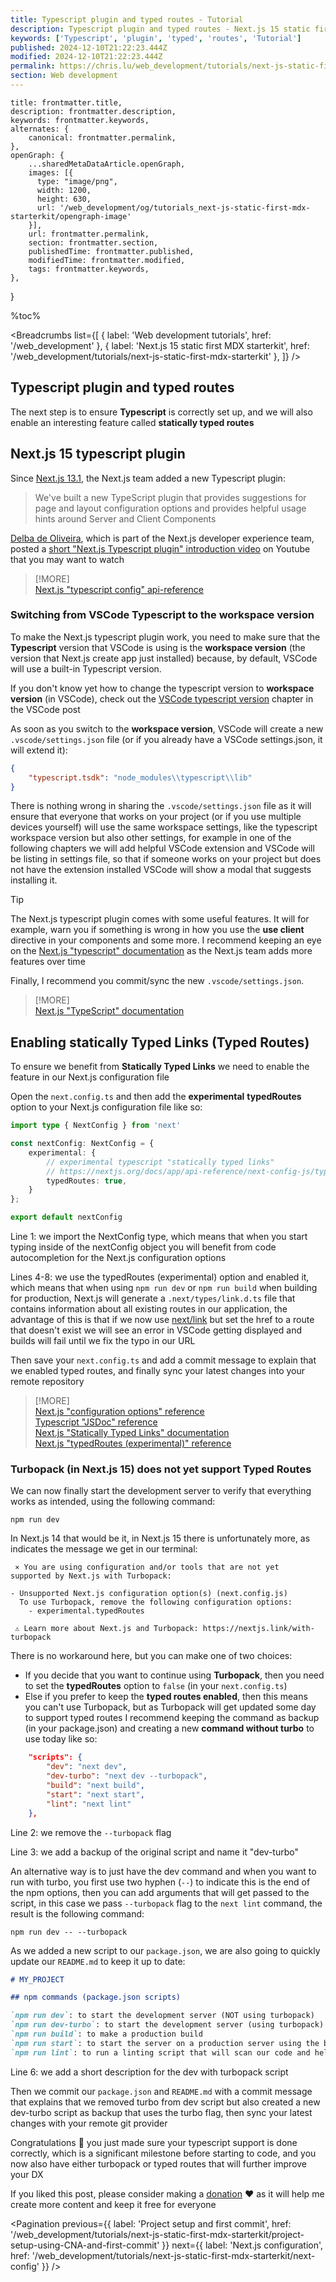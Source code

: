 ```yaml
---
title: Typescript plugin and typed routes - Tutorial
description: Typescript plugin and typed routes - Next.js 15 static first MDX starterkit | Web development tutorials | www.chris.lu
keywords: ['Typescript', 'plugin', 'typed', 'routes', 'Tutorial']
published: 2024-12-10T21:22:23.444Z
modified: 2024-12-10T21:22:23.444Z
permalink: https://chris.lu/web_development/tutorials/next-js-static-first-mdx-starterkit/typescript-plugin-and-typed-routes
section: Web development
---
```



    title: frontmatter.title,
    description: frontmatter.description,
    keywords: frontmatter.keywords,
    alternates: {
        canonical: frontmatter.permalink,
    },
    openGraph: {
        ...sharedMetaDataArticle.openGraph,
        images: [{
          type: "image/png",
          width: 1200,
          height: 630,
          url: '/web_development/og/tutorials_next-js-static-first-mdx-starterkit/opengraph-image'
        }],
        url: frontmatter.permalink,
        section: frontmatter.section,
        publishedTime: frontmatter.published,
        modifiedTime: frontmatter.modified,
        tags: frontmatter.keywords,
    },
}

%toc%

<article>

<Breadcrumbs list={[
    { label: 'Web development tutorials', href: '/web_development' },
    { label: 'Next.js 15 static first MDX starterkit', href: '/web_development/tutorials/next-js-static-first-mdx-starterkit' },
]} />

# Typescript plugin and typed routes

The next step is to ensure **Typescript** is correctly set up, and we will also enable an interesting feature called **statically typed routes**

## Next.js 15 typescript plugin

Since [Next.js 13.1](https://nextjs.org/blog/next-13-1), the Next.js team added a new Typescript plugin:

> We've built a new TypeScript plugin that provides suggestions for page and layout configuration options and provides helpful usage hints around Server and Client Components

[Delba de Oliveira](https://github.com/delbaoliveira), which is part of the Next.js developer experience team, posted a [short "Next.js Typescript plugin" introduction video](https://www.youtube.com/watch?v=pqMqn9fKEf8) on Youtube that you may want to watch

> [!MORE]  
> [Next.js "typescript config" api-reference](https://nextjs.org/docs/app/api-reference/config/typescript)  

### Switching from VSCode Typescript to the workspace version

To make the Next.js typescript plugin work, you need to make sure that the **Typescript** version that VSCode is using is the **workspace version** (the version that Next.js create app just installed) because, by default, VSCode will use a built-in Typescript version.

If you don't know yet how to change the typescript version to **workspace version** (in VSCode), check out the [VSCode typescript version](/web_development/posts/vscode#vscode-typescript-version) chapter in the VSCode post

As soon as you switch to the **workspace version**, VSCode will create a new `.vscode/settings.json` file (or if you already have a VSCode settings.json, it will extend it):

```json title=".vscode/settings.json"
{
    "typescript.tsdk": "node_modules\\typescript\\lib"
}
```

There is nothing wrong in sharing the `.vscode/settings.json` file as it will ensure that everyone that works on your project (or if you use multiple devices yourself) will use the same workspace settings, like the typescript workspace version but also other settings, for example in one of the following chapters we will add helpful VSCode extension and VSCode will be listing in settings file, so that if someone works on your project but does not have the extension installed VSCode will show a modal that suggests installing it.

> [!TIP]  
> The Next.js typescript plugin comes with some useful features. It will for example, warn you if something is wrong in how you use the **use client** directive in your components and some more. I recommend keeping an eye on the [Next.js "typescript" documentation](https://nextjs.org/docs/app/building-your-application/configuring/typescript) as the Next.js team adds more features over time

Finally, I recommend you commit/sync the new `.vscode/settings.json`.

> [!MORE]  
> [Next.js "TypeScript" documentation](https://nextjs.org/docs/app/building-your-application/configuring/typescript)  

## Enabling statically Typed Links (Typed Routes)

To ensure we benefit from **Statically Typed Links** we need to enable the feature in our Next.js configuration file

Open the `next.config.ts` and then add the **experimental** **typedRoutes** option to your Next.js configuration file like so:

```ts title="next.config.ts" showLineNumbers {1} {4-8}
import type { NextConfig } from 'next'

const nextConfig: NextConfig = {
    experimental: {
        // experimental typescript "statically typed links"
        // https://nextjs.org/docs/app/api-reference/next-config-js/typedRoutes
        typedRoutes: true,
    }
};

export default nextConfig
```

Line 1: we import the NextConfig type, which means that when you start typing inside of the nextConfig object you will benefit from code autocompletion for the Next.js configuration options

Lines 4-8: we use the typedRoutes (experimental) option and enabled it, which means that when using `npm run dev` or `npm run build` when building for production, Next.js will generate a `.next/types/link.d.ts` file that contains information about all existing routes in our application, the advantage of this is that if we now use [next/link](https://nextjs.org/docs/app/building-your-application/routing/linking-and-navigating#link-component) but set the href to a route that doesn't exist we will see an error in VSCode getting displayed and builds will fail until we fix the typo in our URL

Then save your `next.config.ts` and add a commit message to explain that we enabled typed routes, and finally sync your latest changes into your remote repository

> [!MORE]  
> [Next.js "configuration options" reference](https://nextjs.org/docs/app/api-reference/next-config-js)  
> [Typescript "JSDoc" reference](https://www.typescriptlang.org/docs/handbook/jsdoc-supported-types.html)  
> [Next.js "Statically Typed Links" documentation](https://nextjs.org/docs/app/building-your-application/configuring/typescript#statically-typed-links)  
> [Next.js "typedRoutes (experimental)" reference](https://nextjs.org/docs/app/api-reference/next-config-js/typedRoutes)  

### Turbopack (in Next.js 15) does not yet support Typed Routes

We can now finally start the development server to verify that everything works as intended, using the following command:

`npm run dev`

In Next.js 14 that would be it, in Next.js 15 there is unfortunately more, as indicates the message we get in our terminal:

```shell
 ⨯ You are using configuration and/or tools that are not yet
supported by Next.js with Turbopack:

- Unsupported Next.js configuration option(s) (next.config.js)
  To use Turbopack, remove the following configuration options:
    - experimental.typedRoutes

 ⚠ Learn more about Next.js and Turbopack: https://nextjs.link/with-turbopack
```

There is no workaround here, but you can make one of two choices:

* If you decide that you want to continue using **Turbopack**, then you need to set the **typedRoutes** option to `false` (in your `next.config.ts`)
* Else if you prefer to keep the **typed routes enabled**, then this means you can't use Turbopack, but as Turbopack will get updated some day to support typed routes I recommend keeping the command as backup (in your package.json) and creating a new **command without turbo** to use today like so:

```json title="package.json" showLineNumbers {2-3}
    "scripts": {
        "dev": "next dev",
        "dev-turbo": "next dev --turbopack",
        "build": "next build",
        "start": "next start",
        "lint": "next lint"
    },
```

Line 2: we remove the `--turbopack` flag

Line 3: we add a backup of the original script and name it "dev-turbo"

An alternative way is to just have the dev command and when you want to run with turbo, you first use two hyphen (`--`) to indicate this is the end of the npm options, then you can add arguments that will get passed to the script, in this case we pass `--turbopack` flag to the `next lint` command, the result is the following command:

`npm run dev -- --turbopack`

As we added a new script to our `package.json`, we are also going to quickly update our `README.md` to keep it up to date:

```md title="README.md" showLineNumbers {6}
# MY_PROJECT

## npm commands (package.json scripts)

`npm run dev`: to start the development server (NOT using turbopack)  
`npm run dev-turbo`: to start the development server (using turbopack)  
`npm run build`: to make a production build  
`npm run start`: to start the server on a production server using the build we made with the previous command  
`npm run lint`: to run a linting script that will scan our code and help us find problems in our code  

```

Line 6: we add a short description for the dev with turbopack script

Then we commit our `package.json` and `README.md` with a commit message that explains that we removed turbo from dev script but also created a new dev-turbo script as backup that uses the turbo flag, then sync your latest changes with your remote git provider

Congratulations 🎉 you just made sure your typescript support is done correctly, which is a significant milestone before starting to code, and you now also have either turbopack or typed routes that will further improve your DX

If you liked this post, please consider making a [donation](https://buymeacoffee.com/chriswwweb) ❤️ as it will help me create more content and keep it free for everyone

<Pagination
    previous={{ label: 'Project setup and first commit', href: '/web_development/tutorials/next-js-static-first-mdx-starterkit/project-setup-using-CNA-and-first-commit' }}
    next={{ label: 'Next.js configuration', href: '/web_development/tutorials/next-js-static-first-mdx-starterkit/next-config' }}
/>

</article>
